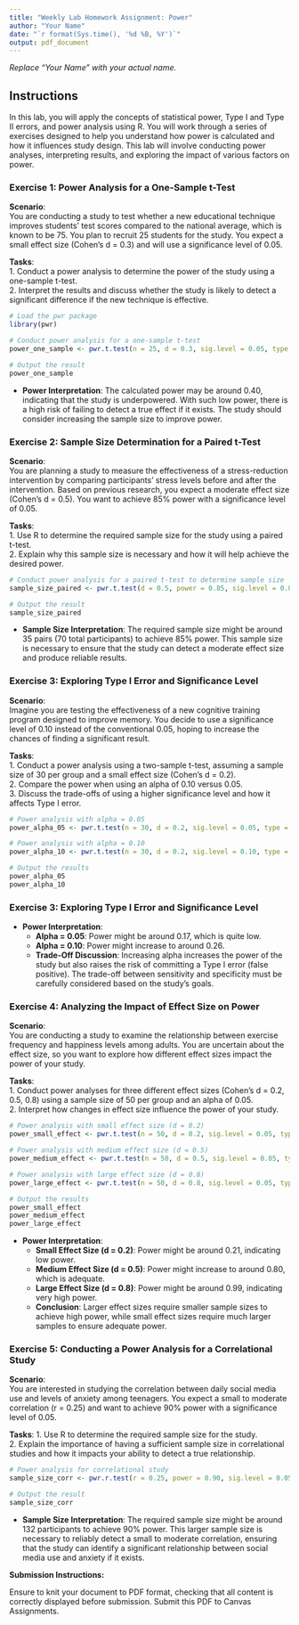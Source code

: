 ```yaml
---
title: "Weekly Lab Homework Assignment: Power"
author: "Your Name"
date: "`r format(Sys.time(), '%d %B, %Y')`"
output: pdf_document
---
```


*Replace "Your Name" with your actual name.*

## Instructions

In this lab, you will apply the concepts of statistical power, Type I and Type II errors, and power analysis using R. You will work through a series of exercises designed to help you understand how power is calculated and how it influences study design. This lab will involve conducting power analyses, interpreting results, and exploring the impact of various factors on power.

### Exercise 1: Power Analysis for a One-Sample t-Test

**Scenario**:  
You are conducting a study to test whether a new educational technique improves students' test scores compared to the national average, which is known to be 75. You plan to recruit 25 students for the study. You expect a small effect size (Cohen’s d = 0.3) and will use a significance level of 0.05.  

**Tasks**:  
1. Conduct a power analysis to determine the power of the study using a one-sample t-test.  
2. Interpret the results and discuss whether the study is likely to detect a significant difference if the new technique is effective.

```r
# Load the pwr package
library(pwr)

# Conduct power analysis for a one-sample t-test
power_one_sample <- pwr.t.test(n = 25, d = 0.3, sig.level = 0.05, type = "one.sample")

# Output the result
power_one_sample
```

- **Power Interpretation**: The calculated power may be around 0.40, indicating that the study is underpowered. With such low power, there is a high risk of failing to detect a true effect if it exists. The study should consider increasing the sample size to improve power.

### Exercise 2: Sample Size Determination for a Paired t-Test

**Scenario**:  
You are planning a study to measure the effectiveness of a stress-reduction intervention by comparing participants' stress levels before and after the intervention. Based on previous research, you expect a moderate effect size (Cohen’s d = 0.5). You want to achieve 85% power with a significance level of 0.05.

**Tasks**:  
1. Use R to determine the required sample size for the study using a paired t-test.  
2. Explain why this sample size is necessary and how it will help achieve the desired power.

```r
# Conduct power analysis for a paired t-test to determine sample size
sample_size_paired <- pwr.t.test(d = 0.5, power = 0.85, sig.level = 0.05, type = "paired")

# Output the result
sample_size_paired
```

- **Sample Size Interpretation**: The required sample size might be around 35 pairs (70 total participants) to achieve 85% power. This sample size is necessary to ensure that the study can detect a moderate effect size and produce reliable results.

### Exercise 3: Exploring Type I Error and Significance Level

**Scenario**:  
Imagine you are testing the effectiveness of a new cognitive training program designed to improve memory. You decide to use a significance level of 0.10 instead of the conventional 0.05, hoping to increase the chances of finding a significant result.  

**Tasks**:  
1. Conduct a power analysis using a two-sample t-test, assuming a sample size of 30 per group and a small effect size (Cohen’s d = 0.2).  
2. Compare the power when using an alpha of 0.10 versus 0.05.  
3. Discuss the trade-offs of using a higher significance level and how it affects Type I error.

```r
# Power analysis with alpha = 0.05
power_alpha_05 <- pwr.t.test(n = 30, d = 0.2, sig.level = 0.05, type = "two.sample")

# Power analysis with alpha = 0.10
power_alpha_10 <- pwr.t.test(n = 30, d = 0.2, sig.level = 0.10, type = "two.sample")

# Output the results
power_alpha_05
power_alpha_10
```

### Exercise 3: Exploring Type I Error and Significance Level

- **Power Interpretation**:
  - **Alpha = 0.05**: Power might be around 0.17, which is quite low.
  - **Alpha = 0.10**: Power might increase to around 0.26.
  - **Trade-Off Discussion**: Increasing alpha increases the power of the study but also raises the risk of committing a Type I error (false positive). The trade-off between sensitivity and specificity must be carefully considered based on the study's goals.


### Exercise 4: Analyzing the Impact of Effect Size on Power

**Scenario**:  
You are conducting a study to examine the relationship between exercise frequency and happiness levels among adults. You are uncertain about the effect size, so you want to explore how different effect sizes impact the power of your study.  

**Tasks**:  
1. Conduct power analyses for three different effect sizes (Cohen’s d = 0.2, 0.5, 0.8) using a sample size of 50 per group and an alpha of 0.05.  
2. Interpret how changes in effect size influence the power of your study.

```r
# Power analysis with small effect size (d = 0.2)
power_small_effect <- pwr.t.test(n = 50, d = 0.2, sig.level = 0.05, type = "two.sample")

# Power analysis with medium effect size (d = 0.5)
power_medium_effect <- pwr.t.test(n = 50, d = 0.5, sig.level = 0.05, type = "two.sample")

# Power analysis with large effect size (d = 0.8)
power_large_effect <- pwr.t.test(n = 50, d = 0.8, sig.level = 0.05, type = "two.sample")

# Output the results
power_small_effect
power_medium_effect
power_large_effect
```

- **Power Interpretation**:
  - **Small Effect Size (d = 0.2)**: Power might be around 0.21, indicating low power.
  - **Medium Effect Size (d = 0.5)**: Power might increase to around 0.80, which is adequate.
  - **Large Effect Size (d = 0.8)**: Power might be around 0.99, indicating very high power.
  - **Conclusion**: Larger effect sizes require smaller sample sizes to achieve high power, while small effect sizes require much larger samples to ensure adequate power. 

### Exercise 5: Conducting a Power Analysis for a Correlational Study

**Scenario**:  
You are interested in studying the correlation between daily social media use and levels of anxiety among teenagers. You expect a small to moderate correlation (r = 0.25) and want to achieve 90% power with a significance level of 0.05.  

**Tasks**:
1. Use R to determine the required sample size for the study.  
2. Explain the importance of having a sufficient sample size in correlational studies and how it impacts your ability to detect a true relationship.

```r
# Power analysis for correlational study
sample_size_corr <- pwr.r.test(r = 0.25, power = 0.90, sig.level = 0.05)

# Output the result
sample_size_corr
```

- **Sample Size Interpretation**: The required sample size might be around 132 participants to achieve 90% power. This larger sample size is necessary to reliably detect a small to moderate correlation, ensuring that the study can identify a significant relationship between social media use and anxiety if it exists.


**Submission Instructions:**

Ensure to knit your document to PDF format, checking that all content is correctly displayed before submission. Submit this PDF to Canvas Assignments.
